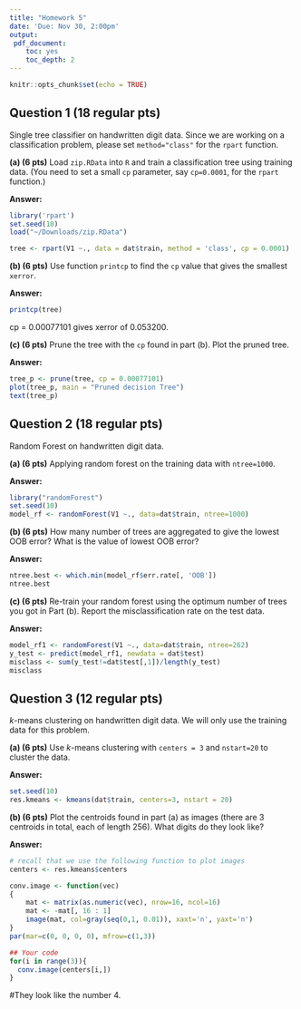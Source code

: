 ```yaml
---
title: "Homework 5"
date: 'Due: Nov 30, 2:00pm'
output:
 pdf_document:
    toc: yes
    toc_depth: 2
---
```


```r
knitr::opts_chunk$set(echo = TRUE)
```


## Question 1 (18 regular pts)

Single tree classifier on handwritten digit data. Since we are working on a classification problem, please set `method="class"` for the `rpart` function. 

**(a) (6 pts)** Load `zip.RData` into `R` and train a classification tree using training data. (You need to set a small `cp` parameter, say `cp=0.0001`, for the `rpart` function.) 

**Answer:** 

```r
library('rpart')
set.seed(10)
load("~/Downloads/zip.RData")

tree <- rpart(V1 ~., data = dat$train, method = 'class', cp = 0.0001)
```

**(b) (6 pts)** Use function `printcp` to find the `cp` value that gives the smallest `xerror`.

**Answer:** 

```r
printcp(tree)
```
cp = 0.00077101 gives xerror of 0.053200.

**(c) (6 pts)** Prune the tree with the `cp` found in part (b). Plot the pruned tree.

**Answer:** 

```r
tree_p <- prune(tree, cp = 0.00077101)
plot(tree_p, main = "Pruned decision Tree")
text(tree_p)
```

## Question 2 (18 regular pts)

Random Forest on handwritten digit data.

**(a) (6 pts)** Applying random forest on the training data with `ntree=1000`.

**Answer:** 

```r
library("randomForest")
set.seed(10)
model_rf <- randomForest(V1 ~., data=dat$train, ntree=1000)
```

**(b) (6 pts)** How many number of trees are aggregated to give the lowest OOB error? What is the value of lowest OOB error?

**Answer:** 

```r
ntree.best <- which.min(model_rf$err.rate[, 'OOB'])
ntree.best
```

**(c) (6 pts)** Re-train your random forest using the optimum number of trees you got in Part (b). Report the misclassification rate on the test data.

**Answer:** 

```r
model_rf1 <- randomForest(V1 ~., data=dat$train, ntree=262)
y_test <- predict(model_rf1, newdata = dat$test)
misclass <- sum(y_test!=dat$test[,1])/length(y_test)
misclass
```


## Question 3 (12 regular pts)
$k$-means clustering on handwritten digit data. We will only use the training data for this problem. 

**(a) (6 pts)** Use $k$-means clustering with `centers = 3` and `nstart=20` to cluster the data.

**Answer:** 

```r
set.seed(10)
res.kmeans <- kmeans(dat$train, centers=3, nstart = 20)
```

**(b) (6 pts)** Plot the centroids found in part (a) as images (there are 3 centroids in total, each of length 256). What digits do they look like?

**Answer:** 

```r
# recall that we use the following function to plot images
centers <- res.kmeans$centers

conv.image <- function(vec)
{
	mat <- matrix(as.numeric(vec), nrow=16, ncol=16)
	mat <- -mat[, 16 : 1]
	image(mat, col=gray(seq(0,1, 0.01)), xaxt='n', yaxt='n')
}
par(mar=c(0, 0, 0, 0), mfrow=c(1,3))

## Your code
for(i in range(3)){
  conv.image(centers[i,])
}
```


#They look like the number 4.







